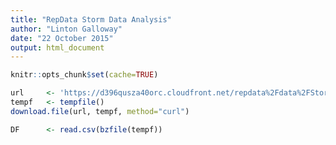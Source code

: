 ```yaml
---
title: "RepData Storm Data Analysis"
author: "Linton Galloway"
date: "22 October 2015"
output: html_document
---
```



```r
knitr::opts_chunk$set(cache=TRUE)
```


```r
url     <- 'https://d396qusza40orc.cloudfront.net/repdata%2Fdata%2FStormData.csv.bz2'
tempf   <- tempfile()
download.file(url, tempf, method="curl")
```


```r
DF      <- read.csv(bzfile(tempf))
```